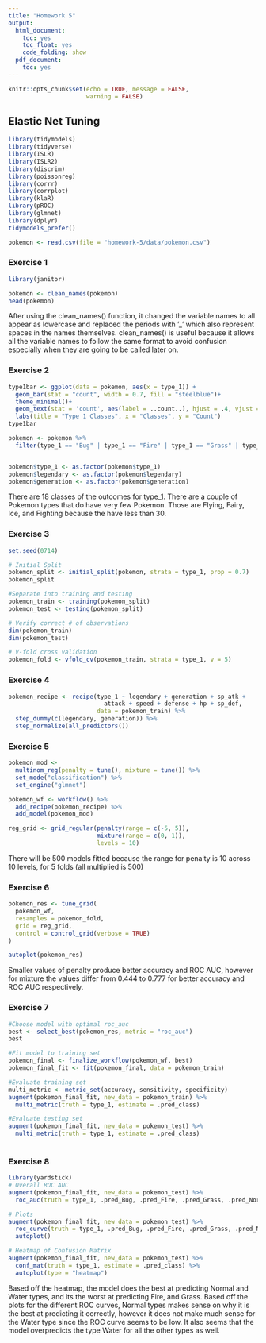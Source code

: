 ```yaml
---
title: "Homework 5"
output:
  html_document:
    toc: yes
    toc_float: yes
    code_folding: show
  pdf_document:
    toc: yes
---
```


```r
knitr::opts_chunk$set(echo = TRUE, message = FALSE,
                      warning = FALSE)
```


## Elastic Net Tuning 
```r
library(tidymodels)
library(tidyverse)
library(ISLR) 
library(ISLR2) 
library(discrim)
library(poissonreg)
library(corrr)
library(corrplot)
library(klaR) 
library(pROC)
library(glmnet)
library(dplyr)
tidymodels_prefer()

```


```r
pokemon <- read.csv(file = "homework-5/data/pokemon.csv")
```


### Exercise 1 
```r
library(janitor)

pokemon <- clean_names(pokemon)
head(pokemon)
```

After using the clean_names() function, it changed the variable names to all appear as lowercase and replaced the periods with '_' which also
represent spaces in the names themselves. clean_names() is useful because it allows all the variable names to follow the same format to avoid
confusion especially when they are going to be called later on. 



### Exercise 2 
```r
type1bar <- ggplot(data = pokemon, aes(x = type_1)) +
  geom_bar(stat = "count", width = 0.7, fill = "steelblue")+
  theme_minimal()+
  geom_text(stat = 'count', aes(label = ..count..), hjust = .4, vjust = -1)+
  labs(title = "Type 1 Classes", x = "Classes", y = "Count")
type1bar

pokemon <- pokemon %>%
  filter(type_1 == "Bug" | type_1 == "Fire" | type_1 == "Grass" | type_1 ==  "Normal" | type_1 ==  "Water" | type_1 == "Psychic")


pokemon$type_1 <- as.factor(pokemon$type_1)
pokemon$legendary <- as.factor(pokemon$legendary)
pokemon$generation <- as.factor(pokemon$generation)
```

There are 18 classes of the outcomes for type_1. There are a couple of Pokemon types that do have very few Pokemon. Those are Flying, Fairy, Ice, and Fighting because the have less than 30. 


### Exercise 3 
```r
set.seed(0714)

# Initial Split
pokemon_split <- initial_split(pokemon, strata = type_1, prop = 0.7)
pokemon_split

#Separate into training and testing
pokemon_train <- training(pokemon_split)
pokemon_test <- testing(pokemon_split)

# Verify correct # of observations
dim(pokemon_train)
dim(pokemon_test)

# V-fold cross validation
pokemon_fold <- vfold_cv(pokemon_train, strata = type_1, v = 5)
```


### Exercise 4 
```r
pokemon_recipe <- recipe(type_1 ~ legendary + generation + sp_atk +
                           attack + speed + defense + hp + sp_def,
                         data = pokemon_train) %>%
  step_dummy(c(legendary, generation)) %>%
  step_normalize(all_predictors())

```


### Exercise 5 
```r
pokemon_mod <- 
  multinom_reg(penalty = tune(), mixture = tune()) %>%
  set_mode("classification") %>%
  set_engine("glmnet")

pokemon_wf <- workflow() %>%
  add_recipe(pokemon_recipe) %>%
  add_model(pokemon_mod)

reg_grid <- grid_regular(penalty(range = c(-5, 5)), 
                         mixture(range = c(0, 1)), 
                         levels = 10)

```
There will be 500 models fitted because the range for penalty is 10 across 10 levels, for 5 folds (all multiplied is 500)


### Exercise 6 
```r
pokemon_res <- tune_grid(
  pokemon_wf,
  resamples = pokemon_fold,
  grid = reg_grid,
  control = control_grid(verbose = TRUE)
)

autoplot(pokemon_res)
```

Smaller values of penalty produce better accuracy and ROC AUC, however for mixture the values differ from 0.444 to 0.777 for better accuracy and ROC 
AUC respectively.


### Exercise 7 
```r
#Choose model with optimal roc_auc
best <- select_best(pokemon_res, metric = "roc_auc")
best

#Fit model to training set
pokemon_final <- finalize_workflow(pokemon_wf, best)
pokemon_final_fit <- fit(pokemon_final, data = pokemon_train)

#Evaluate training set
multi_metric <- metric_set(accuracy, sensitivity, specificity)
augment(pokemon_final_fit, new_data = pokemon_train) %>%
  multi_metric(truth = type_1, estimate = .pred_class)

#Evaluate testing set
augment(pokemon_final_fit, new_data = pokemon_test) %>%
  multi_metric(truth = type_1, estimate = .pred_class)
  
```


### Exercise 8 
```r
library(yardstick)
# Overall ROC AUC
augment(pokemon_final_fit, new_data = pokemon_test) %>%
  roc_auc(truth = type_1, .pred_Bug, .pred_Fire, .pred_Grass, .pred_Normal, .pred_Psychic, .pred_Water)

# Plots
augment(pokemon_final_fit, new_data = pokemon_test) %>%
  roc_curve(truth = type_1, .pred_Bug, .pred_Fire, .pred_Grass, .pred_Normal, .pred_Psychic, .pred_Water) %>%
  autoplot()

# Heatmap of Confusion Matrix
augment(pokemon_final_fit, new_data = pokemon_test) %>%
  conf_mat(truth = type_1, estimate = .pred_class) %>%
  autoplot(type = "heatmap")
```


Based off the heatmap, the model does the best at predicting Normal and Water types, and its the worst at predicting 
Fire, and Grass. Based off the plots for the different ROC curves, Normal types makes sense on why it is the best at 
predicting it correctly, however it does not make much sense for the Water type since the ROC curve seems to be low. It 
also seems that the model overpredicts the type Water for all the other types as well. 
















